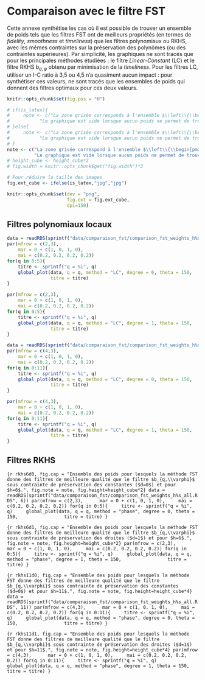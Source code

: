 \newpage
# Comparaison avec le filtre FST {#sec-annexeFST}

Cette annexe synthétise les cas où il est possible de trouver un ensemble de poids tels que les filtres FST ont de meilleurs propriétés (en termes de *fidelity*, *smoothness* et *timeliness*) que les filtres polynomiaux ou RKHS, avec les mêmes contraintes sur la préservation des polynômes (ou des contraintes supérieures).
Par simplicité, les graphiques ne sont tracés que pour les principales méthodes étudiées : le filtre *Linear-Constant* (LC) et le filtre RKHS $b_{q,\varphi}$ obtenu par minimisation de la *timeliness*.
Pour les filtres LC, utiliser un I-C ratio à 3,5 ou 4,5 n'a quasiment aucun impact : pour synthétiser ces valeurs, ne sont tracés que les ensembles de poids qui donnent des filtres optimaux pour ces deux valeurs.

```r
knitr::opts_chunk$set(fig.pos = "H")
```

```r
# if(is_latex){
#     note <- c("La zone grisée corresponds à l'ensemble $\\left\\{\\begin{pmatrix}x & y & z \\end{pmatrix}' : x+y+z=1\\right\\}$.",
#           "Le graphique est vide lorsque aucun poids ne permet de trouver de filtre FST qui minimise la \\emph{fidelity}, \\emph{smoothness} et la \\emph{timeliness} par rapport au filtre étudié.")
# }else{
#     note <- c("La zone grisée corresponds à l'ensemble $\\left\\{\\begin{pmatrix}x \\; y \\; z \\end{pmatrix}' : x+y+z=1\\right\\}$.",
#           "Le graphique est vide lorsque aucun poids ne permet de trouver de filtre FST qui minimise la *fidelity*, *smoothness* et la *timeliness* par rapport au filtre étudié.")
# }
note <- c("La zone grisée correspond à l'ensemble $\\left\\{\\begin{pmatrix}x \\; y \\; z \\end{pmatrix}' : x+y+z=1\\right\\}$.",
          "Le graphique est vide lorsque aucun poids ne permet de trouver de filtre FST qui minimise la *fidelity*, *smoothness* et la *timeliness* par rapport au filtre étudié.")
# height_cube <- height_cube*2
# fig.width = knitr::opts_chunk$get("fig.width")*3
```

```r
# Pour réduire la taille des images
fig.ext_cube <- ifelse(is_latex,"jpg","jpg")

knitr::opts_chunk$set(dev = "png",
                      fig.ext = fig.ext_cube,
                      dpi=150)
```

## Filtres polynomiaux locaux

<!-- ### Méthode *Linear-Constant* (LC) -->

```r
data = readRDS(sprintf("data/comparaison_fst/comparison_fst_weights_h%s_all.RDS", 6))
par(mfrow = c(2,3), 
    mar = 0 + c(1, 0, 1, 0),
    mai = c(0.2, 0.2, 0.2, 0.2))
for(q in 0:5){
    titre <- sprintf("q = %i", q)
    global_plot(data, q = q, method = "LC", degree = 0, theta = 150,
                titre = titre)
}
```


```r
par(mfrow = c(2,3), 
    mar = 0 + c(1, 0, 1, 0),
    mai = c(0.2, 0.2, 0.2, 0.2))
for(q in 0:5){
    titre <- sprintf("q = %i", q)
    global_plot(data, q = q, method = "LC", degree = 1, theta = 150,
                titre = titre)
}
```



```r
data = readRDS(sprintf("data/comparaison_fst/comparison_fst_weights_h%s_all.RDS", 11))
par(mfrow = c(4,3), 
    mar = 0 + c(1, 0, 1, 0),
    mai = c(0.2, 0.2, 0.2, 0.2))
for(q in 0:11){
    titre <- sprintf("q = %i", q)
    global_plot(data, q = q, method = "LC", degree = 0, theta = 150,
                titre = titre)
}
```


```r
par(mfrow = c(4,3), 
    mar = 0 + c(1, 0, 1, 0),
    mai = c(0.2, 0.2, 0.2, 0.2))
for(q in 0:11){
    titre <- sprintf("q = %i", q)
    global_plot(data, q = q, method = "LC", degree = 1, theta = 150,
                titre = titre)
}
```


<!-- ### Méthode *Quadratic-Linear* (QL) -->

<!-- ```{r ql6d1, fig.cap = "Ensemble des poids pour lesquels la méthode FST donne des filtres de meilleure qualité que le filtre *Quadratic-Linear* (QL) sous contrainte de préservation des droites ($d=1$) et pour $h=6$, $I/C=3,5$.", fig.note = note} -->
<!-- par(mfrow = c(2,3),  -->
<!--     mar = 0 + c(1, 0, 1, 0), -->
<!--     mai = c(0.2, 0.2, 0.2, 0.2)) -->
<!-- for(q in 0:5){ -->
<!--     titre <- sprintf("q = %i", q) -->
<!--     global_plot(data, q = q, method = "QL", degree = 1, theta = 150, -->
<!--                 titre = titre) -->
<!-- } -->
<!-- ``` -->

<!-- ```{r ql6d2, fig.cap = "Ensemble des poids pour lesquels la méthode FST donne des filtres de meilleure qualité que le filtre *Quadratic-Linear* (QL) sous contrainte de préservation des tendances quadratiques ($d=2$) et pour $h=6$, $I/C=3,5$.", fig.note = note} -->
<!-- par(mfrow = c(2,3),  -->
<!--     mar = 0 + c(1, 0, 1, 0), -->
<!--     mai = c(0.2, 0.2, 0.2, 0.2)) -->
<!-- for(q in 0:5){ -->
<!--     titre <- sprintf("q = %i", q) -->
<!--     global_plot(data, q = q, method = "QL", degree = 1, theta = 150, -->
<!--                 titre = titre) -->
<!-- } -->
<!-- ``` -->



<!-- ```{r ql11d1, fig.cap = "Ensemble des poids pour lesquels la méthode FST donne des filtres de meilleure qualité que le filtre *Quadratic-Linear* (QL) sous contrainte de préservation des droites et pour $h=11$ ($d=1$), $I/C=3,5$.", fig.note = note, fig.height=10} -->
<!-- par(mfrow = c(4,3),  -->
<!--     mar = 0 + c(1, 0, 1, 0), -->
<!--     mai = c(0.2, 0.2, 0.2, 0.2)) -->
<!-- for(q in 0:11){ -->
<!--     titre <- sprintf("q = %i", q) -->
<!--     global_plot(data, q = q, method = "QL", degree = 1, theta = 150, -->
<!--                 titre = titre) -->
<!-- } -->
<!-- ``` -->



<!-- ```{r ql11d2, fig.cap = "Ensemble des poids pour lesquels la méthode FST donne des filtres de meilleure qualité que le filtre *Quadratic-Linear* (QL) sous contrainte de préservation des tendances quadratiques ($d=2$) et pour $h=11$ $I/C=3,5$.", fig.note = note, fig.height=10} -->
<!-- par(mfrow = c(4,3),  -->
<!--     mar = 0 + c(1, 0, 1, 0), -->
<!--     mai = c(0.2, 0.2, 0.2, 0.2)) -->
<!-- for(q in 0:11){ -->
<!--     titre <- sprintf("q = %i", q) -->
<!--     global_plot(data, q = q, method = "QL", degree = 1, theta = 150, -->
<!--                 titre = titre) -->
<!-- } -->
<!-- ``` -->


<!-- ### Méthode *Cubic-Quadratic* (CQ) -->


<!-- ```{r cq6d2, fig.cap = "Ensemble des poids pour lesquels la méthode FST donne des filtres de meilleure qualité que le filtre *Cubic-Quadratic* (CQ) sous contrainte de préservation des tendances quadratiques ($d=2$) et pour $h=6$, $I/C=3,5$.", fig.note = note} -->
<!-- par(mfrow = c(2,3),  -->
<!--     mar = 0 + c(1, 0, 1, 0), -->
<!--     mai = c(0.2, 0.2, 0.2, 0.2)) -->
<!-- for(q in 0:5){ -->
<!--     titre <- sprintf("q = %i", q) -->
<!--     global_plot(data, q = q, method = "CQ", degree = 1, theta = 150, -->
<!--                 titre = titre) -->
<!-- } -->
<!-- ``` -->


<!-- ```{r cq6d3, fig.cap = "Ensemble des poids pour lesquels la méthode FST donne des filtres de meilleure qualité que le filtre *Cubic-Quadratic* (CQ) sous contrainte de préservation des tendances cubiques ($d=3$) et pour $h=6$, $I/C=3,5$.", fig.note = note} -->
<!-- par(mfrow = c(2,3),  -->
<!--     mar = 0 + c(1, 0, 1, 0), -->
<!--     mai = c(0.2, 0.2, 0.2, 0.2)) -->
<!-- for(q in 0:5){ -->
<!--     titre <- sprintf("q = %i", q) -->
<!--     global_plot(data, q = q, method = "CQ", degree = 1, theta = 150, -->
<!--                 titre = titre) -->
<!-- } -->
<!-- ``` -->




<!-- ```{r cq11d2, fig.cap = "Ensemble des poids pour lesquels la méthode FST donne des filtres de meilleure qualité que le filtre *Cubic-Quadratic* (CQ) sous contrainte de préservation des tendances quadratiques ($d=2$) et pour $h=11$ $I/C=3,5$.", fig.note = note, fig.height=10} -->
<!-- par(mfrow = c(4,3),  -->
<!--     mar = 0 + c(1, 0, 1, 0), -->
<!--     mai = c(0.2, 0.2, 0.2, 0.2)) -->
<!-- for(q in 0:11){ -->
<!--     titre <- sprintf("q = %i", q) -->
<!--     global_plot(data, q = q, method = "CQ", degree = 1, theta = 150, -->
<!--                 titre = titre) -->
<!-- } -->
<!-- ``` -->


<!-- ```{r cq11d3, fig.cap = "Ensemble des poids pour lesquels la méthode FST donne des filtres de meilleure qualité que le filtre *Cubic-Quadratic* (CQ) sous contrainte de préservation des tendances cubiques ($d=3$) et pour $h=11$ $I/C=3,5$.", fig.note = note, fig.height=10} -->
<!-- par(mfrow = c(4,3),  -->
<!--     mar = 0 + c(1, 0, 1, 0), -->
<!--     mai = c(0.2, 0.2, 0.2, 0.2)) -->
<!-- for(q in 0:11){ -->
<!--     titre <- sprintf("q = %i", q) -->
<!--     global_plot(data, q = q, method = "CQ", degree = 1, theta = 150, -->
<!--                 titre = titre) -->
<!-- } -->
<!-- ``` -->


<!-- ### Méthode *Direct Asymetric Filter* (DAF) -->


<!-- ```{r daf6d3, fig.cap = "Ensemble des poids pour lesquels la méthode FST donne des filtres de meilleure qualité que le filtre *Direct Asymetric Filter* (DAF) sous contrainte de préservation des tendances cubiques ($d=3$) et pour $h=6$, $I/C=3,5$.", fig.note = note} -->
<!-- par(mfrow = c(2,3),  -->
<!--     mar = 0 + c(1, 0, 1, 0), -->
<!--     mai = c(0.2, 0.2, 0.2, 0.2)) -->
<!-- for(q in 0:5){ -->
<!--     titre <- sprintf("q = %i", q) -->
<!--     global_plot(data, q = q, method = "DAF", degree = 1, theta = 150, -->
<!--                 titre = titre) -->
<!-- } -->
<!-- ``` -->


<!-- ```{r daf11d3, fig.cap = "Ensemble des poids pour lesquels la méthode FST donne des filtres de meilleure qualité que le filtre *Direct Asymetric Filter* (DAF) sous contrainte de préservation des tendances cubiques ($d=3$) et pour $h=11$ $I/C=3,5$.", fig.note = note, fig.height=10} -->
<!-- par(mfrow = c(4,3),  -->
<!--     mar = 0 + c(1, 0, 1, 0), -->
<!--     mai = c(0.2, 0.2, 0.2, 0.2)) -->
<!-- for(q in 0:11){ -->
<!--     titre <- sprintf("q = %i", q) -->
<!--     global_plot(data, q = q, method = "DAF", degree = 1, theta = 150, -->
<!--                 titre = titre) -->
<!-- } -->
<!-- ``` -->

\newpage
## Filtres RKHS

<!-- ### Filtres minimisant le déphasage ($b_{q,\varphi}$) -->

```{r rkhs6d0, fig.cap = "Ensemble des poids pour lesquels la méthode FST donne des filtres de meilleure qualité que le filtre $b_{q,\\varphi}$ sous contrainte de préservation des constantes ($d=0$) et pour $h=6$.", fig.note = note, fig.height=height_cube*2}
data = readRDS(sprintf("data/comparaison_fst/comparison_fst_weights_h%s_all.RDS", 6))
par(mfrow = c(2,3), 
    mar = 0 + c(1, 0, 1, 0),
    mai = c(0.2, 0.2, 0.2, 0.2))
for(q in 0:5){
    titre <- sprintf("q = %i", q)
    global_plot(data, q = q, method = "phase", degree = 0, theta = 150,
                titre = titre)
}
```


```{r rkhs6d1, fig.cap = "Ensemble des poids pour lesquels la méthode FST donne des filtres de meilleure qualité que le filtre $b_{q,\\varphi}$ sous contrainte de préservation des droites ($d=1$) et pour $h=6$.", fig.note = note, fig.height=height_cube*2}
par(mfrow = c(2,3), 
    mar = 0 + c(1, 0, 1, 0),
    mai = c(0.2, 0.2, 0.2, 0.2))
for(q in 0:5){
    titre <- sprintf("q = %i", q)
    global_plot(data, q = q, method = "phase", degree = 1, theta = 150,
                titre = titre)
}
```



```{r rkhs11d0, fig.cap = "Ensemble des poids pour lesquels la méthode FST donne des filtres de meilleure qualité que le filtre $b_{q,\\varphi}$ sous contrainte de préservation des constantes ($d=0$) et pour $h=11$.", fig.note = note, fig.height=height_cube*4}
data = readRDS(sprintf("data/comparaison_fst/comparison_fst_weights_h%s_all.RDS", 11))
par(mfrow = c(4,3), 
    mar = 0 + c(1, 0, 1, 0),
    mai = c(0.2, 0.2, 0.2, 0.2))
for(q in 0:11){
    titre <- sprintf("q = %i", q)
    global_plot(data, q = q, method = "phase", degree = 0, theta = 150,
                titre = titre)
}
```


```{r rkhs11d1, fig.cap = "Ensemble des poids pour lesquels la méthode FST donne des filtres de meilleure qualité que le filtre $b_{q,\\varphi}$ sous contrainte de préservation des droites ($d=1$) et pour $h=11$.", fig.note = note, fig.height=height_cube*4}
par(mfrow = c(4,3), 
    mar = 0 + c(1, 0, 1, 0),
    mai = c(0.2, 0.2, 0.2, 0.2))
for(q in 0:11){
    titre <- sprintf("q = %i", q)
    global_plot(data, q = q, method = "phase", degree = 1, theta = 150,
                titre = titre)
}
```


